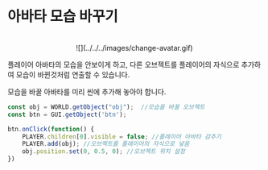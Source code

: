 
# 아바타 모습 바꾸기

<center>
<br/>
![](../../../images/change-avatar.gif)
</center>

플레이어 아바타의 모습을 안보이게 하고, 다른 오브젝트를 플레이어의 자식으로 추가하여 모습이 바뀐것처럼 연출할 수 있습니다.  

<Callout type="warning">
  모습을 바꿀 아바타를 미리 씬에 추가해 놓아야 합니다.
</Callout>

```js showLineNumbers copy filename="change_avatar"
const obj = WORLD.getObject("obj");  //모습을 바꿀 오브젝트
const btn = GUI.getObject('btn');

btn.onClick(function() {
    PLAYER.children[0].visible = false; //플레이어 아바타 감추기
    PLAYER.add(obj); //오브젝트를 플레이어의 자식으로 넣음
    obj.position.set(0, 0.5, 0); //오브젝트 위치 설정
})
```